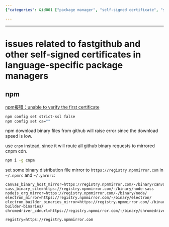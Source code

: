 ```yaml
---
{"categories": &id001 ["package manager", "self-signed certificate", "system manage"], "category": "Web Development", "date": "2023-12-22 23:52:59", "description": "This article addresses the issue of slow download speeds caused by self-signed certificates in language-specific package managers like npm and yarn. It proposes solutions such as using cnpm, a version of the npm command-line interface that uses a different registry, and configuring binary distribution file mirrors to improve performance.", "tags": *id001, "title": "issues related to fastgithub and other self-signed certificates in language-specific package managers"}

---
```


------

# issues related to fastgithub and other self-signed certificates in language-specific package managers

## npm

[npm报错：unable to verify the first certificate](https://blog.csdn.net/fclwd/article/details/79894251)

```bash
npm config set strict-ssl false
npm config set ca=""
```

npm download binary files from github will raise error since the download speed is low.

use `cnpm` instead, since it will route all github binary requests to mirrored cnpm cdn.
```bash
npm i -g cnpm
```

set some binary distribution file mirror to `https://registry.npmmirror.com` in `~/.npmrc` and `~/.yarnrc`:
```config
canvas_binary_host_mirror=https://registry.npmmirror.com/-/binary/canvas/
sass_binary_site=https://registry.npmmirror.com/-/binary/node-sass
nodejs_org_mirror=https://registry.npmmirror.com/-/binary/node/
electron_mirror=https://registry.npmmirror.com/-/binary/electron/
electron_builder_binaries_mirror=https://registry.npmmirror.com/-/binary/electron-builder-binaries/
chromedriver_cdnurl=https://registry.npmmirror.com/-/binary/chromedriver/

registry=https://registry.npmmirror.com

```

